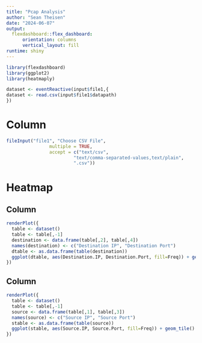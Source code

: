 ```yaml
---
title: "Pcap Analysis"
author: "Sean Theisen"
date: "2024-06-07"
output: 
  flexdashboard::flex_dashboard:
      orientation: columns
      vertical_layout: fill
runtime: shiny
---
```

```r
library(flexdashboard)
library(ggplot2)
library(heatmaply)
```

```r
dataset <- eventReactive(input$file1,{
dataset <- read.csv(input$file1$datapath)
})
```

# Column {.sidebar}

```r
fileInput("file1", "Choose CSV File",
                multiple = TRUE,
                accept = c("text/csv",
                         "text/comma-separated-values,text/plain",
                         ".csv"))
```
# Heatmap
## Column
```r
renderPlot({
  table <- dataset()
  table <- table[,-1]
  destination <- data.frame(table[,2], table[,4])
  names(destination) <- c("Destination IP", "Destination Port")
  dtable <- as.data.frame(table(destination))
  ggplot(dtable, aes(Destination.IP, Destination.Port, fill=Freq)) + geom_tile()
})
```
## Column
```r
renderPlot({
  table <- dataset()
  table <- table[,-1]
  source <- data.frame(table[,1], table[,3])
  names(source) <- c("Source IP", "Source Port")
  stable <- as.data.frame(table(source))
  ggplot(stable, aes(Source.IP, Source.Port, fill=Freq)) + geom_tile()
})
```

